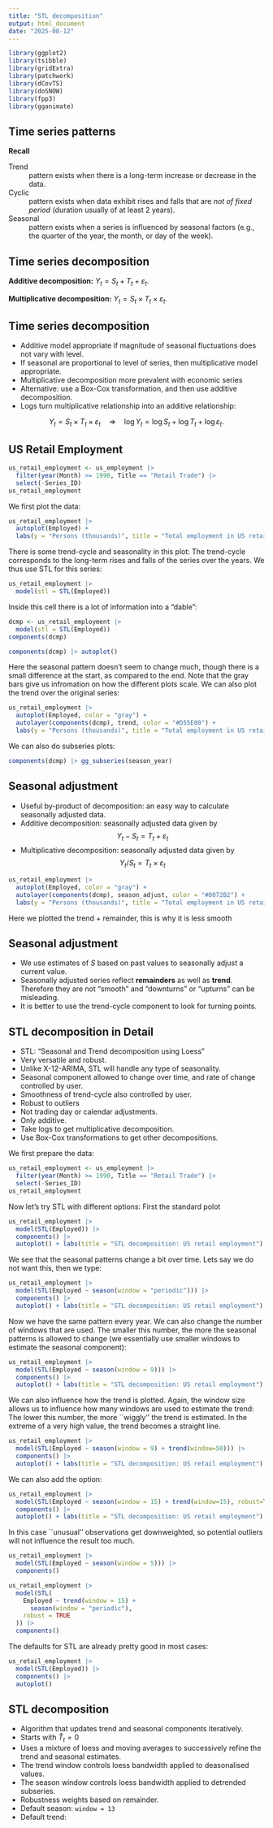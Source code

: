 ```yaml
---
title: "STL decomposition"
output: html_document
date: "2025-08-12"
---
```


```r
library(ggplot2)
library(tsibble)
library(gridExtra)
library(patchwork)
library(dCovTS)
library(doSNOW)
library(fpp3)
library(gganimate)
```


## Time series patterns

**Recall**

Trend
:  pattern exists when there is a long-term increase or decrease in the data.

Cyclic
: pattern exists when data exhibit rises and falls that are *not of fixed period* (duration usually of at least 2 years).

Seasonal
: pattern exists when a series is influenced by seasonal factors (e.g., the quarter of the year, the month, or day of the week).

## Time series decomposition

\begin{block}{}\vspace*{-0.3cm}
\[ Y_t = f(S_t, T_t, \varepsilon_t) \]
\end{block}
\begin{tabular}{@{}llp{8cm}@{}}
where & $Y_t=$ & data at period $t$ \\
      & $T_t=$ & trend-cycle component at period $t$\\
      & $S_t=$ & seasonal component at period $t$ \\
      & $\varepsilon_t=$ & remainder component at period $t$
\end{tabular}
\pause

**Additive decomposition:** $Y_t = S_t + T_t + \varepsilon_t.$

**Multiplicative decomposition:** $Y_t = S_t \times T_t \times \varepsilon_t.$

## Time series decomposition
\fontsize{13}{15}\sf

  *  Additive model  appropriate if  magnitude of  seasonal fluctuations does not vary with level.
  *  If seasonal are proportional to level of series, then multiplicative model appropriate.
  *  Multiplicative decomposition more prevalent with economic series
  *  Alternative: use a Box-Cox transformation, and then use additive decomposition.
  *  Logs turn multiplicative relationship into an additive relationship:


$$Y_t = S_t \times T_t \times \varepsilon_t \quad\Rightarrow\quad
\log Y_t = \log S_t + \log T_t + \log \varepsilon_t.$$


## US Retail Employment
\fontsize{11}{11}\sf

```r
us_retail_employment <- us_employment |>
  filter(year(Month) >= 1990, Title == "Retail Trade") |>
  select(-Series_ID)
us_retail_employment
```

We first plot the data:


```r
us_retail_employment |>
  autoplot(Employed) +
  labs(y = "Persons (thousands)", title = "Total employment in US retail")
```

There is some trend-cycle and seasonality in this plot: The trend-cycle corresponds to the long-term rises and falls of the series over the years. We thus use STL for this series:

\fontsize{11}{11}\sf

```r
us_retail_employment |>
  model(stl = STL(Employed))
```
Inside this cell there is a lot of information into a "dable":

\fontsize{11}{11}\sf

```r
dcmp <- us_retail_employment |>
  model(stl = STL(Employed))
components(dcmp)
```



```r
components(dcmp) |> autoplot()
```
Here the seasonal pattern doesn't seem to change much, though there is a small difference at the start, as compared to the end. Note that the gray bars give us infromation on how the different plots scale. We can also plot the trend over the original series:

```r
us_retail_employment |>
  autoplot(Employed, color = "gray") +
  autolayer(components(dcmp), trend, color = "#D55E00") +
  labs(y = "Persons (thousands)", title = "Total employment in US retail")
```

We can also do subseries plots:

```r
components(dcmp) |> gg_subseries(season_year)
```

## Seasonal adjustment

  *  Useful by-product of decomposition:  an easy way to calculate seasonally adjusted data.
  *  Additive decomposition: seasonally adjusted data given by
$$Y_t - S_t = T_t + \varepsilon_t$$
  *  Multiplicative decomposition: seasonally adjusted data given by
$$Y_t / S_t = T_t \times \varepsilon_t$$



```r
us_retail_employment |>
  autoplot(Employed, color = "gray") +
  autolayer(components(dcmp), season_adjust, color = "#0072B2") +
  labs(y = "Persons (thousands)", title = "Total employment in US retail")

```
Here we plotted the trend + remainder, this is why it is less smooth

## Seasonal adjustment

  * We use estimates of $S$ based on past values to seasonally adjust a current value.
  *  Seasonally adjusted series reflect **remainders** as well as **trend**. Therefore they are not "smooth" and "downturns" or "upturns" can be misleading.
  *  It is better to use the trend-cycle component to look for turning points.



## STL decomposition in Detail

\fontsize{13}{14}\sf

  *  STL: "Seasonal and Trend decomposition using Loess"
  *  Very versatile and robust.
  *  Unlike X-12-ARIMA, STL will handle any type of seasonality.
  *  Seasonal component allowed to change over time, and rate of change controlled by user.
  *  Smoothness of trend-cycle also controlled by user.
  *  Robust to outliers
  *  Not trading day or calendar adjustments.
  *  Only additive.
  *  Take logs to get multiplicative decomposition.
  *  Use Box-Cox transformations to get other decompositions.


We first prepare the data:
```r
us_retail_employment <- us_employment |>
  filter(year(Month) >= 1990, Title == "Retail Trade") |>
  select(-Series_ID)
us_retail_employment
```

Now let's try STL with different options: First the standard polot


```r
us_retail_employment |>
  model(STL(Employed)) |>
  components() |>
  autoplot() + labs(title = "STL decomposition: US retail employment")
```

We see that the seasonal patterns change a bit over time. Lets say we do not want this, then we type:

```r
us_retail_employment |>
  model(STL(Employed ~ season(window = "periodic"))) |>
  components() |>
  autoplot() + labs(title = "STL decomposition: US retail employment")
```
Now we have the same pattern every year. We can also change the number of windows that are used. The smaller this number, the more the seasonal patterns is allowed to change (we essentially use smaller windows to estimate the seasonal component):

```r
us_retail_employment |>
  model(STL(Employed ~ season(window = 9))) |>
  components() |>
  autoplot() + labs(title = "STL decomposition: US retail employment")
```

We can also influence how the trend is plotted. Again, the window size allows us to influence how many windows are used to estimate the trend: The lower this number, the more ``wiggly'' the trend is estimated. In the extreme of a very high value, the trend becomes a straight line.

```r
us_retail_employment |>
  model(STL(Employed ~ season(window = 9) + trend(window=50))) |>
  components() |>
  autoplot() + labs(title = "STL decomposition: US retail employment")
```

We can also add the \textbf{robust} option:
```r
us_retail_employment |>
  model(STL(Employed ~ season(window = 15) + trend(window=15), robust=T)) |>
  components() |>
  autoplot() + labs(title = "STL decomposition: US retail employment")
```
In this case ``unusual'' observations get downweighted, so potential outliers will not influence the result too much.



```r
us_retail_employment |>
  model(STL(Employed ~ season(window = 5))) |>
  components()

us_retail_employment |>
  model(STL(
    Employed ~ trend(window = 15) +
      season(window = "periodic"),
    robust = TRUE
  )) |>
  components()
```

\textbf{Summary:}

\begin{itemize}
\item `trend(window = ?)` controls wiggliness of trend component.
\item `season(window = ?)` controls variation on seasonal component.
\item `season(window = 'periodic')` is equivalent to an infinite window (i.e. no change over time).
\end{itemize}

The defaults for STL are already pretty good in most cases:

```r
us_retail_employment |>
  model(STL(Employed)) |>
  components() |>
  autoplot()
```

\begin{itemize}
\item \texttt{STL()} chooses \texttt{season(window=13)} by default
\item Can include transformations.
\end{itemize}


## STL decomposition
\fontsize{13}{14.5}\sf

* Algorithm that updates trend and seasonal components iteratively.
* Starts with $\hat{T}_t=0$
* Uses a mixture of loess and moving averages to successively refine the trend and seasonal estimates.
* The trend window controls loess bandwidth applied to deasonalised values.
* The season window controls loess bandwidth applied to detrended subseries.
* Robustness weights based on remainder.
* Default season: `window = 13`
* Default trend:\mbox{}\hfill\hbox{\texttt{window = nextodd(ceiling((1.5*period)/(1-(1.5/s.window)))}}
